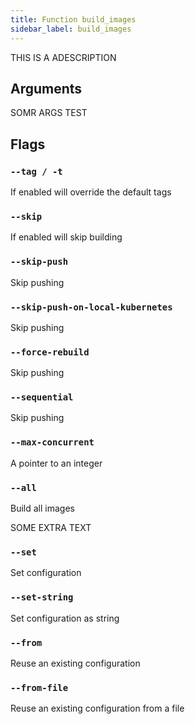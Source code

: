 ```yaml
---
title: Function build_images
sidebar_label: build_images
---
```




THIS IS A ADESCRIPTION


## Arguments
SOMR ARGS TEST


## Flags

<!--- BEGIN AUTO GENREATED CONTENT -->
### `--tag / -t`
If enabled will override the default tags
<!--- END AUTO GENREATED CONTENT -->

<!--- BEGIN AUTO GENREATED CONTENT -->
### `--skip`
If enabled will skip building
<!--- END AUTO GENREATED CONTENT -->

<!--- BEGIN AUTO GENREATED CONTENT -->
### `--skip-push`
Skip pushing
<!--- END AUTO GENREATED CONTENT -->

<!--- BEGIN AUTO GENREATED CONTENT -->
### `--skip-push-on-local-kubernetes`
Skip pushing
<!--- END AUTO GENREATED CONTENT -->

<!--- BEGIN AUTO GENREATED CONTENT -->
### `--force-rebuild`
Skip pushing
<!--- END AUTO GENREATED CONTENT -->

<!--- BEGIN AUTO GENREATED CONTENT -->
### `--sequential`
Skip pushing
<!--- END AUTO GENREATED CONTENT -->

<!--- BEGIN AUTO GENREATED CONTENT -->
### `--max-concurrent`
A pointer to an integer
<!--- END AUTO GENREATED CONTENT -->

<!--- BEGIN AUTO GENREATED CONTENT -->
### `--all`
Build all images

<PartialAll function="build_images" flag="all" />

<!--- END AUTO GENREATED CONTENT -->

SOME EXTRA TEXT

<!--- BEGIN AUTO GENREATED CONTENT -->
### `--set`
Set configuration
<!--- END AUTO GENREATED CONTENT -->

<!--- BEGIN AUTO GENREATED CONTENT -->
### `--set-string`
Set configuration as string
<!--- END AUTO GENREATED CONTENT -->

<!--- BEGIN AUTO GENREATED CONTENT -->
### `--from`
Reuse an existing configuration
<!--- END AUTO GENREATED CONTENT -->

<!--- BEGIN AUTO GENREATED CONTENT -->
### `--from-file`
Reuse an existing configuration from a file
<!--- END AUTO GENREATED CONTENT -->


